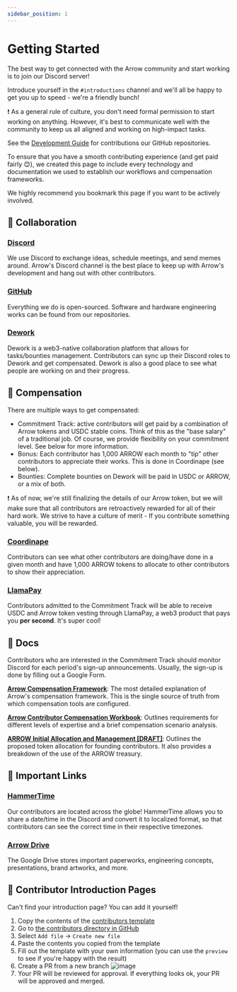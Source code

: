 ```yaml
---
sidebar_position: 1
---
```


# Getting Started

The best way to get connected with the Arrow community and start working is to join our Discord server!

Introduce yourself in the `#introductions` channel and we'll all be happy to get you up to speed - we're a friendly bunch!

:exclamation: As a general rule of culture, you don't need formal permission to start working on anything. However, it's best to communicate well with the community to keep us all aligned and working on high-impact tasks.

See the [Development Guide](./guides/development-guide.md) for contributions our GitHub repositories.

To ensure that you have a smooth contributing experience (and get paid fairly 😊), we created this page to include every technology and documentation we used to establish our workflows and compensation frameworks.

We highly recommend you bookmark this page if you want to be actively involved.

## :busts_in_silhouette: Collaboration

### [Discord](https://discord.com/invite/fab4bxaAW9)
We use Discord to exchange ideas, schedule meetings, and send memes around. Arrow's Discord channel is the best place to keep up with Arrow's development and hang out with other contributors.

### [GitHub](https://github.com/Arrow-air)
Everything we do is open-sourced. Software and hardware engineering works can be found from our repositories. 

### [Dework](https://app.dework.xyz/arrow-air)
Dework is a web3-native collaboration platform that allows for tasks/bounties management. Contributors can sync up their Discord roles to Dework and get compensated. Dework is also a good place to see what people are working on and their progress.

## :money_with_wings: Compensation

There are multiple ways to get compensated:
* Commitment Track: active contributors will get paid by a combination of Arrow tokens and USDC stable coins. Think of this as the "base salary" of a traditional job. Of course, we provide flexibility on your commitment level. See below for more information.
* Bonus: Each contributor has 1,000 ARROW each month to "tip" other contributors to appreciate their works. This is done in Coordinape (see below).
* Bounties: Complete bounties on Dework will be paid in USDC or ARROW, or a mix of both.

:exclamation: As of now, we're still finalizing the details of our Arrow token, but we will make sure that all contributors are retroactively rewarded for all of their hard work. We strive to have a culture of merit - If you contribute something valuable, you will be rewarded.

### [Coordinape](https://app.coordinape.com/)
Contributors can see what other contributors are doing/have done in a given month and have 1,000 ARROW tokens to allocate to other contributors to show their appreciation.

### [LlamaPay](https://llamapay.io/)
Contributors admitted to the Commitment Track will be able to receive USDC and Arrow token vesting through LlamaPay, a web3 product that pays you **per second**. It's super cool!

## :scroll: Docs
Contributors who are interested in the Commitment Track should monitor Discord for each period's sign-up announcements. Usually, the sign-up is done by filling out a Google Form.

[**Arrow Compensation Framework**](https://docs.google.com/document/d/1GbhslaFcHT1w2zCWbtLFafrsW_QIZ7fxcQXicGOa5Hw/edit?usp=sharing): The most detailed explanation of Arrow's compensation framework. This is the single source of truth from which compensation tools are configured.

[**Arrow Contributor Compensation Workbook**](https://docs.google.com/spreadsheets/d/1Mngt2VHdpZgCwRceVHUqXD9ufMx2gninVBPxm0RkXRQ/edit?usp=sharing): Outlines requirements for different levels of expertise and a brief compensation scenario analysis.

[**ARROW Initial Allocation and Management [DRAFT]**](https://docs.google.com/document/d/19yGuWkonvxdYrXz8rXYAXg1EwEluPGvrLS64dcmEK6Y/edit?usp=sharing): Outlines the proposed token allocation for founding contributors. It also provides a breakdown of the use of the ARROW treasury.
 
## :link: Important Links
### [HammerTime](https://hammertime.cyou/)
Our contributors are located across the globe! HammerTime allows you to share a date/time in the Discord and convert it to localized format, so that contributors can see the correct time in their respective timezones.

### [Arrow Drive](https://drive.google.com/drive/folders/1efLrzqsiajzlxXiOUjxPT53CkfDGC0Yu?usp=sharing)
The Google Drive stores important paperworks, engineering concepts, presentations, brand artworks, and more. 

## :wave: Contributor Introduction Pages

Can't find your introduction page? You can add it yourself!
  1. Copy the contents of the [contributors template](https://raw.githubusercontent.com/Arrow-air/website/main/docs/contributing/contributors/_template.md)
  2. Go to [the contributors directory in GitHub](https://github.com/Arrow-air/website/tree/main/docs/contributing/contributors)
  3. Select `Add file` -> `Create new file`
  4. Paste the contents you copied from the template
  5. Fill out the template with your own information (you can use the `preview` to see if you're happy with the result)
  6. Create a PR from a new branch
     ![image](/images/create_pr.jpg)
  7. Your PR will be reviewed for approval. If everything looks ok, your PR will be approved and merged.
